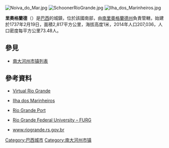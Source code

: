 [[Image:Noiva_do_Mar.jpg|right]]
[[Image:SchoonerRioGrande.jpg|thumb]]
[[Image:Ilha_dos_Marinheiros.jpg|thumb]]

{{Coord|32|2|6|S|52|5|55|W|display=title}}

'''里奧格蘭德'''（{{lang-pt|Rio Grande}}）是[[巴西|巴西]]的城鎮，位於該國南部，由[[南里奧格蘭德州|南里奧格蘭德州]]負責管轄，始建於1737年2月19日，面積2,817平方公里，海拔高度1米，2014年人口207,036，人口密度每平方公里73.48人。

== 參見 ==
*[[南大河州市镇列表|南大河州市镇列表]]
==參考資料==
*{{pt icon}} [http://www.riograndevirtual.com.br Virtual Rio Grande]
*{{pt icon}} [https://web.archive.org/web/20071011144956/http://riograndevirtual.com.br/ilhadosmarinheiros/index.htm Ilha dos Marinheiros]
*{{pt icon}} [http://www.portoriogrande.com.br/ Rio Grande Port] {{Wayback|url=http://www.portoriogrande.com.br/ |date=20100109095247 }}
*{{pt icon}} [http://www.furg.br/ Rio Grande Federal University – FURG] {{Wayback|url=http://www.furg.br/ |date=20060307005103 }}
*[http://www.riogrande.rs.gov.br www.riogrande.rs.gov.br] {{Wayback|url=http://www.riogrande.rs.gov.br/ |date=20200818052927 }}

{{Brazil-geo-stub}}
{{南里約格朗德州市鎮}}
[[Category:巴西城市|Category:巴西城市]]
[[Category:南大河州市镇|Category:南大河州市镇]]